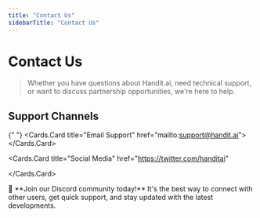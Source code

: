 ```yaml
---
title: "Contact Us"
sidebarTitle: "Contact Us"
---
```



# Contact Us

> Whether you have questions about Handit.ai, need technical support, or want to discuss partnership opportunities, we're here to help.

## Support Channels

<Cards>
  <Cards.Card
    title="Discord Community"
    href="https://discord.gg/handitai"
  >
  </Cards.Card>

{" "}
<Cards.Card title="Email Support" href="mailto:support@handit.ai"></Cards.Card>

  <Cards.Card
    title="Social Media"
    href="https://twitter.com/handitai"
  >

  </Cards.Card>
</Cards>

<Callout type="success">
  🎉 **Join our Discord community today!** It's the best way to connect with
  other users, get quick support, and stay updated with the latest developments.
</Callout>
